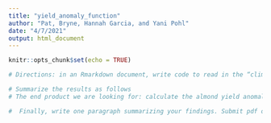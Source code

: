```yaml
---
title: "yield_anomaly_function"
author: "Pat, Bryne, Hannah Garcia, and Yani Pohl"
date: "4/7/2021"
output: html_document
---
```


```r
knitr::opts_chunk$set(echo = TRUE)
```

```r
# Directions: in an Rmarkdown document, write code to read in the “clim.txt”, (attached here) do any subsetting required for input to your function, run the function and save results

# Summarize the results as follows
# The end product we are looking for: calculate the almond yield anomaly for each year, and summarize the data. We will leave how to summarize the data up to you. Think about what metrics would be best to explain the trends in outputs. Tables, graphs, and summary metrics are all acceptable – these you will generate outside the function in your Rmarkdown.  Make sure to include axis labels, units and captions.

#  Finally, write one paragraph summarizing your findings. Submit pdf of rmarkdown.and the function.R file to gauchospace – Submit as a group
```

